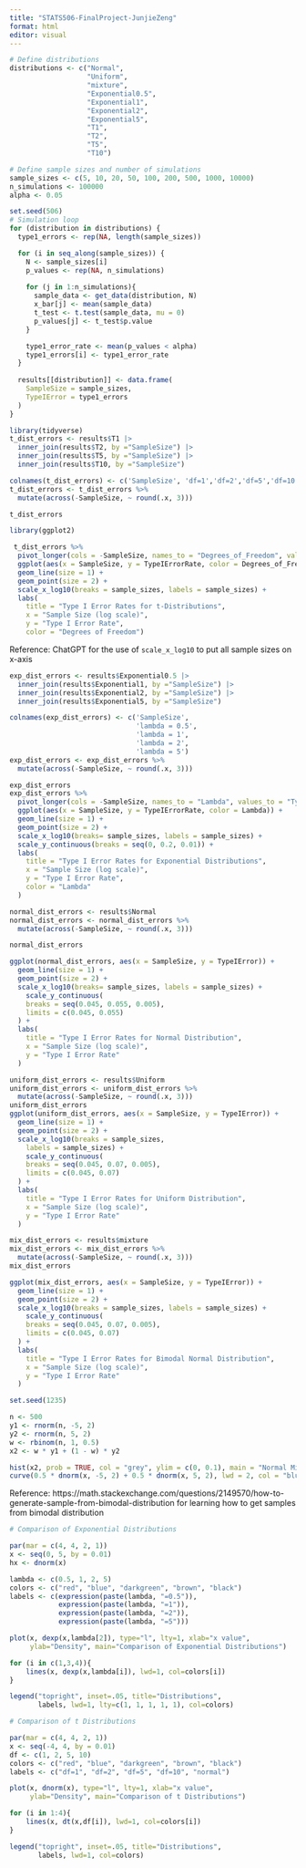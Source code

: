 ```yaml
---
title: "STATS506-FinalProject-JunjieZeng"
format: html
editor: visual
---
```


```r
# Define distributions
distributions <- c("Normal", 
                   "Uniform", 
                   "mixture",
                   "Exponential0.5", 
                   "Exponential1", 
                   "Exponential2",
                   "Exponential5",
                   "T1",
                   "T2",
                   "T5",
                   "T10")

# Define sample sizes and number of simulations
sample_sizes <- c(5, 10, 20, 50, 100, 200, 500, 1000, 10000)
n_simulations <- 100000
alpha <- 0.05
```

```r
set.seed(506)
# Simulation loop
for (distribution in distributions) {
  type1_errors <- rep(NA, length(sample_sizes)) 

  for (i in seq_along(sample_sizes)) {
    N <- sample_sizes[i] 
    p_values <- rep(NA, n_simulations)
    
    for (j in 1:n_simulations){
      sample_data <- get_data(distribution, N) 
      x_bar[j] <- mean(sample_data)
      t_test <- t.test(sample_data, mu = 0) 
      p_values[j] <- t_test$p.value
    }

    type1_error_rate <- mean(p_values < alpha)
    type1_errors[i] <- type1_error_rate
  }
  
  results[[distribution]] <- data.frame(
    SampleSize = sample_sizes,
    TypeIError = type1_errors
  )
}
```

```r
library(tidyverse)
t_dist_errors <- results$T1 |> 
  inner_join(results$T2, by ="SampleSize") |> 
  inner_join(results$T5, by ="SampleSize") |> 
  inner_join(results$T10, by ="SampleSize")

colnames(t_dist_errors) <- c('SampleSize', 'df=1','df=2','df=5','df=10')
t_dist_errors <- t_dist_errors %>%
  mutate(across(-SampleSize, ~ round(.x, 3)))

t_dist_errors

library(ggplot2)

 t_dist_errors %>%
  pivot_longer(cols = -SampleSize, names_to = "Degrees_of_Freedom", values_to = "TypeIErrorRate") |> 
  ggplot(aes(x = SampleSize, y = TypeIErrorRate, color = Degrees_of_Freedom)) +
  geom_line(size = 1) +
  geom_point(size = 2) +
  scale_x_log10(breaks = sample_sizes, labels = sample_sizes) +
  labs(
    title = "Type I Error Rates for t-Distributions",
    x = "Sample Size (log scale)",
    y = "Type I Error Rate",
    color = "Degrees of Freedom")
```
Reference: ChatGPT for the use of `scale_x_log10` to put all sample sizes on x-axis

```r
exp_dist_errors <- results$Exponential0.5 |> 
  inner_join(results$Exponential1, by ="SampleSize") |> 
  inner_join(results$Exponential2, by ="SampleSize") |> 
  inner_join(results$Exponential5, by ="SampleSize")

colnames(exp_dist_errors) <- c('SampleSize', 
                               'lambda = 0.5',
                               'lambda = 1',
                               'lambda = 2',
                               'lambda = 5')
exp_dist_errors <- exp_dist_errors %>%
  mutate(across(-SampleSize, ~ round(.x, 3)))

exp_dist_errors
exp_dist_errors %>%
  pivot_longer(cols = -SampleSize, names_to = "Lambda", values_to = "TypeIErrorRate") |> 
  ggplot(aes(x = SampleSize, y = TypeIErrorRate, color = Lambda)) +
  geom_line(size = 1) +
  geom_point(size = 2) +
  scale_x_log10(breaks= sample_sizes, labels = sample_sizes) + 
  scale_y_continuous(breaks = seq(0, 0.2, 0.01)) +
  labs(
    title = "Type I Error Rates for Exponential Distributions",
    x = "Sample Size (log scale)",
    y = "Type I Error Rate",
    color = "Lambda"
  )

```
```R
normal_dist_errors <- results$Normal
normal_dist_errors <- normal_dist_errors %>%
  mutate(across(-SampleSize, ~ round(.x, 3)))

normal_dist_errors

ggplot(normal_dist_errors, aes(x = SampleSize, y = TypeIError)) +
  geom_line(size = 1) +
  geom_point(size = 2) +
  scale_x_log10(breaks= sample_sizes, labels = sample_sizes) + 
    scale_y_continuous(
    breaks = seq(0.045, 0.055, 0.005),
    limits = c(0.045, 0.055)
  ) +
  labs(
    title = "Type I Error Rates for Normal Distribution",
    x = "Sample Size (log scale)",
    y = "Type I Error Rate"
  )

```
```r
uniform_dist_errors <- results$Uniform
uniform_dist_errors <- uniform_dist_errors %>%
  mutate(across(-SampleSize, ~ round(.x, 3)))
uniform_dist_errors
ggplot(uniform_dist_errors, aes(x = SampleSize, y = TypeIError)) +
  geom_line(size = 1) +
  geom_point(size = 2) +
  scale_x_log10(breaks = sample_sizes,
    labels = sample_sizes) + 
    scale_y_continuous(
    breaks = seq(0.045, 0.07, 0.005),
    limits = c(0.045, 0.07)
  ) +
  labs(
    title = "Type I Error Rates for Uniform Distribution",
    x = "Sample Size (log scale)",
    y = "Type I Error Rate"
  )
```
```r
mix_dist_errors <- results$mixture
mix_dist_errors <- mix_dist_errors %>%
  mutate(across(-SampleSize, ~ round(.x, 3)))
mix_dist_errors

ggplot(mix_dist_errors, aes(x = SampleSize, y = TypeIError)) +
  geom_line(size = 1) +
  geom_point(size = 2) +
  scale_x_log10(breaks = sample_sizes, labels = sample_sizes) + 
    scale_y_continuous(
    breaks = seq(0.045, 0.07, 0.005),
    limits = c(0.045, 0.07)
  ) +
  labs(
    title = "Type I Error Rates for Bimodal Normal Distribution",
    x = "Sample Size (log scale)",
    y = "Type I Error Rate"
  )
```
```r
set.seed(1235)                            

n <- 500
y1 <- rnorm(n, -5, 2) 
y2 <- rnorm(n, 5, 2)  
w <- rbinom(n, 1, 0.5)
x2 <- w * y1 + (1 - w) * y2  

hist(x2, prob = TRUE, col = "grey", ylim = c(0, 0.1), main = "Normal Mixture",breaks = 30)
curve(0.5 * dnorm(x, -5, 2) + 0.5 * dnorm(x, 5, 2), lwd = 2, col = "blue", add = TRUE)
```
Reference: https://math.stackexchange.com/questions/2149570/how-to-generate-sample-from-bimodal-distribution for learning how to get samples from bimodal distribution 


```r
# Comparison of Exponential Distributions

par(mar = c(4, 4, 2, 1))
x <- seq(0, 5, by = 0.01)
hx <- dnorm(x)

lambda <- c(0.5, 1, 2, 5)
colors <- c("red", "blue", "darkgreen", "brown", "black")
labels <- c(expression(paste(lambda, "=0.5")), 
            expression(paste(lambda, "=1")),
            expression(paste(lambda, "=2")),
            expression(paste(lambda, "=5")))

plot(x, dexp(x,lambda[2]), type="l", lty=1, xlab="x value",
     ylab="Density", main="Comparison of Exponential Distributions")

for (i in c(1,3,4)){
    lines(x, dexp(x,lambda[i]), lwd=1, col=colors[i])
}

legend("topright", inset=.05, title="Distributions",
       labels, lwd=1, lty=c(1, 1, 1, 1, 1), col=colors)
```

```r
# Comparison of t Distributions

par(mar = c(4, 4, 2, 1))
x <- seq(-4, 4, by = 0.01)
df <- c(1, 2, 5, 10)
colors <- c("red", "blue", "darkgreen", "brown", "black")
labels <- c("df=1", "df=2", "df=5", "df=10", "normal")

plot(x, dnorm(x), type="l", lty=1, xlab="x value",
     ylab="Density", main="Comparison of t Distributions")

for (i in 1:4){
    lines(x, dt(x,df[i]), lwd=1, col=colors[i])
}

legend("topright", inset=.05, title="Distributions",
       labels, lwd=1, col=colors)
```
